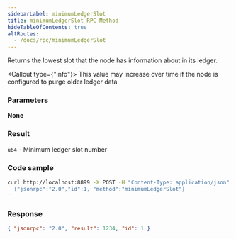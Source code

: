 ```yaml
---
sidebarLabel: minimumLedgerSlot
title: minimumLedgerSlot RPC Method
hideTableOfContents: true
altRoutes:
  - /docs/rpc/minimumLedgerSlot
---
```


Returns the lowest slot that the node has information about in its ledger.

<Callout type={"info"}>
  This value may increase over time if the node is configured to purge older
  ledger data
</Callout>

<DocSideBySide>

<DocLeftSide>

### Parameters

**None**

### Result

`u64` - Minimum ledger slot number

</DocLeftSide>

<DocRightSide>

### Code sample

```bash
curl http://localhost:8899 -X POST -H "Content-Type: application/json" -d '
  {"jsonrpc":"2.0","id":1, "method":"minimumLedgerSlot"}
'
```

### Response

```json
{ "jsonrpc": "2.0", "result": 1234, "id": 1 }
```

</DocRightSide>
</DocSideBySide>
